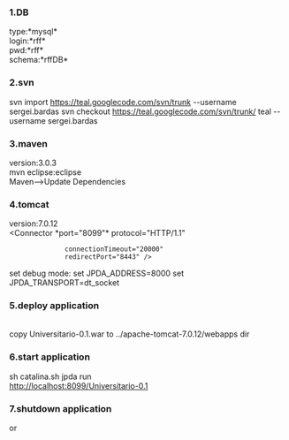 ===1.DB===
type:*mysql*<br>
login:*rff*<br>
pwd:*rff*<br>
schema:*rffDB*<br>

===2.svn===

svn import https://teal.googlecode.com/svn/trunk --username sergei.bardas
svn checkout https://teal.googlecode.com/svn/trunk/ teal --username sergei.bardas 

===3.maven===
version:3.0.3<br>
mvn eclipse:eclipse<br>
Maven-->Update Dependencies<br>

===4.tomcat===
version:7.0.12<br>
<Connector *port="8099"* protocol="HTTP/1.1" 
               connectionTimeout="20000" 
               redirectPort="8443" />

set debug mode:
set JPDA_ADDRESS=8000
set JPDA_TRANSPORT=dt_socket

===5.deploy application===
{{{mvn clean install -Dmaven.test.skip=true}}}<br>
copy Universitario-0.1.war to ../apache-tomcat-7.0.12/webapps dir


===6.start application===

sh catalina.sh jpda run<br>
http://localhost:8099/Universitario-0.1


===7.shutdown application===

{{{CTR-C}}} or {{{sh shutdown.sh}}}
